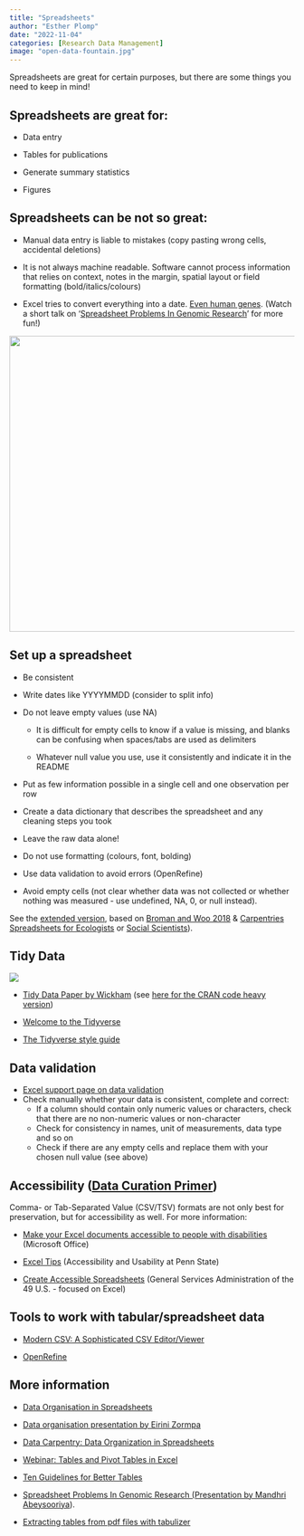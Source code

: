 ```yaml
---
title: "Spreadsheets"
author: "Esther Plomp"
date: "2022-11-04"
categories: [Research Data Management]
image: "open-data-fountain.jpg"
---
```


Spreadsheets are great for certain purposes, but there are some things you need to keep in mind!

## Spreadsheets are great for:

-   Data entry

-   Tables for publications

-   Generate summary statistics

-   Figures

## Spreadsheets can be not so great:

-   Manual data entry is liable to mistakes (copy pasting wrong cells, accidental deletions)

-   It is not always machine readable. Software cannot process information that relies on context, notes in the margin, spatial layout or field formatting (bold/italics/colours)

-   Excel tries to convert everything into a date. [Even human genes](https://www.theverge.com/2020/8/6/21355674/human-genes-rename-microsoft-excel-misreading-dates). (Watch a short talk on '[Spreadsheet Problems In Genomic Research](https://www.youtube.com/watch?v=nrbkYm1P9xQ)' for more fun!)

[![](images/ayMQeKM_700bwp.webp){fig-alt="Anakin/Padme meme: Padme is asking Anakin (which has the excel logo on his face): 'so if I type 12.5 into a cell you won't treat it as a date, right?'" width="523"}](https://9gag.com/gag/ayMQeKM)

## Set up a spreadsheet

-   Be consistent

-   Write dates like YYYYMMDD (consider to split info)

-   Do not leave empty values (use NA)

    -   It is difficult for empty cells to know if a value is missing, and blanks can be confusing when spaces/tabs are used as delimiters

    -   Whatever null value you use, use it consistently and indicate it in the README

-   Put as few information possible in a single cell and one observation per row

-   Create a data dictionary that describes the spreadsheet and any cleaning steps you took

-   Leave the raw data alone!

-   Do not use formatting (colours, font, bolding)

-   Use data validation to avoid errors (OpenRefine)

-   Avoid empty cells (not clear whether data was not collected or whether nothing was measured - use undefined, NA, 0, or null instead).

See the [extended version](https://surfdrive.surf.nl/files/index.php/s/9aNX69fsWyAnMI8), based on [Broman and Woo 2018](https://doi.org/10.1080/00031305.2017.1375989) & [Carpentries Spreadsheets for Ecologists](https://datacarpentry.org/spreadsheet-ecology-lesson/) or [Social Scientists](https://datacarpentry.org/spreadsheets-socialsci/)).

## Tidy Data

[![](images/tidydata_1.jpg){fig-alt="Tidy data is a standard way of mapping the meaning of a dataset to its structure, according to Hadley Wickham. In tidy data, each variable forms a colum, each observation forms a row, each cell is a single measurement."}](https://www.openscapes.org/blog/2020/10/12/tidy-data/)

-   [Tidy Data Paper by Wickham](https://vita.had.co.nz/papers/tidy-data.html) (see [here for the CRAN code heavy version](https://cran.r-project.org/web/packages/tidyr/vignettes/tidy-data.html))

-   [Welcome to the Tidyverse](https://joss.theoj.org/papers/10.21105/joss.01686)

-   [The Tidyverse style guide](https://style.tidyverse.org/)

## Data validation

-   [Excel support page on data validation](https://support.office.com/en-us/article/Apply-data-validation-to-cells-29FECBCC-D1B9-42C1-9D76-EFF3CE5F7249)
-   Check manually whether your data is consistent, complete and correct:
    -   If a column should contain only numeric values or characters, check that there are no non-numeric values or non-character
    -   Check for consistency in names, unit of measurements, data type and so on
    -   Check if there are any empty cells and replace them with your chosen null value (see above)

## Accessibility ([Data Curation Primer](https://github.com/DataCurationNetwork/data-primers/blob/master/Accessibility%20Data%20Curation%20Primer/accessibility-data-curation-primer.md#tabular))

Comma- or Tab-Separated Value (CSV/TSV) formats are not only best for preservation, but for accessibility as well. For more information:

-   [Make your Excel documents accessible to people with disabilities](https://support.microsoft.com/en-us/office/make-your-excel-documents-accessible-to-people-with-disabilities-6cc05fc5-1314-48b5-8eb3-683e49b3e593) (Microsoft Office)

-   [Excel Tips](https://accessibility.psu.edu/microsoftoffice/excel/) (Accessibility and Usability at Penn State)

-   [Create Accessible Spreadsheets](https://www.section508.gov/create/spreadsheets/) (General Services Administration of the 49 U.S. - focused on Excel)

## Tools to work with tabular/spreadsheet data

-   [Modern CSV: A Sophisticated CSV Editor/Viewer](https://www.moderncsv.com/)

-   [OpenRefine](https://openrefine.org/)

## More information

-   [Data Organisation in Spreadsheets](https://the-turing-way.netlify.app/reproducible-research/rdm/rdm-spreadsheets.html)

-   [Data organisation presentation by Eirini Zormpa](https://eirini-zormpa.github.io/frictionless-data-workshop/data-organisation.html#1)

-   [Data Carpentry: Data Organization in Spreadsheets](https://doi.org/10.5281/zenodo.5593434)

-   [Webinar: Tables and Pivot Tables in Excel](https://www.youtube.com/watch?v=4IhhdX4Kh1A)

-   [Ten Guidelines for Better Tables](https://doi.org/10.1017/bca.2020.11)

-   [Spreadsheet Problems In Genomic Research (Presentation by Mandhri Abeysooriya](https://www.youtube.com/watch?v=nrbkYm1P9xQ)).

-   [Extracting tables from pdf files with tabulizer](https://blog.djnavarro.net/posts/2023-06-16_tabulizer/)
